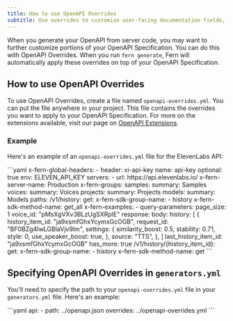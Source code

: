 ```yaml
---
title: How to use OpenAPI Overrides
subtitle: Use overrides to customize user-facing documentation fields, examples, and naming.
---
```


When you generate your OpenAPI from server code, you may want to further customize portions of your OpenAPI Specification. You can do this with OpenAPI Overrides. When you run `fern generate`, Fern will automatically apply these overrides on top of your OpenAPI Specification.

## How to use OpenAPI Overrides

To use OpenAPI Overrides, create a file named `openapi-overrides.yml`. You can put the file anywhere in your project. This file contains the overrides you want to apply to your OpenAPI Specification. For more on the extensions available, visit our page on [OpenAPI Extensions](https://buildwithfern.com/learn/api-definition/openapi/extensions).

### Example

Here's an example of an `openapi-overrides.yml` file for the ElevenLabs API:

<CodeBlock title="openapi-overrides.yml">
```yaml
x-fern-global-headers:
  - header: xi-api-key
    name: api-key
    optional: true
    env: ELEVEN_API_KEY
servers:
  - url: https://api.elevenlabs.io/
    x-fern-server-name: Production
x-fern-groups:
  samples:
    summary: Samples
  voices:
    summary: Voices
  projects:
    summary: Projects
  models:
    summary: Models
paths:
  /v1/history:
    get:
      x-fern-sdk-group-name:
        - history
      x-fern-sdk-method-name: get_all
      x-fern-examples:
        - query-parameters:
            page_size: 1
            voice_id: "pMsXgVXv3BLzUgSXRplE"
          response:
            body:
              history:
                [
                  {
                    history_item_id: "ja9xsmfGhxYcymxGcOGB",
                    request_id: "BF0BZg4IwLGBlaVjv9Im",
                    settings:
                      {
                        similarity_boost: 0.5,
                        stability: 0.71,
                        style: 0,
                        use_speaker_boost: true,
                      },
                    source: "TTS",
                  },
                ]
              last_history_item_id: "ja9xsmfGhxYcymxGcOGB"
              has_more: true
  /v1/history/{history_item_id}:
    get:
      x-fern-sdk-group-name:
        - history
      x-fern-sdk-method-name: get
```
</CodeBlock>

## Specifying OpenAPI Overrides in `generators.yml`

You'll need to specify the path to your `openapi-overrides.yml` file in your `generators.yml` file. Here's an example:

<CodeBlock title="../openapi-overrides.yml">
```yaml
api: 
  - path: ../openapi.json
    overrides: ../openapi-overrides.yml 
```
</CodeBlock>